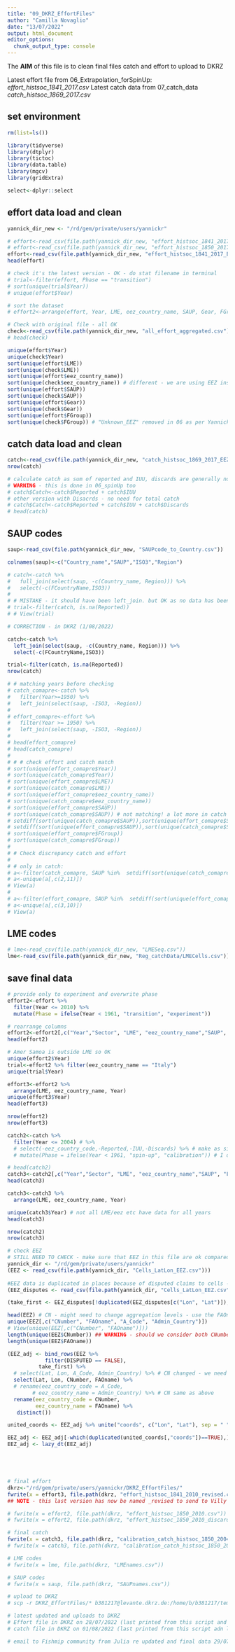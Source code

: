 ```yaml
---
title: "09_DKRZ_EffortFiles"
author: "Camilla Novaglio"
date: "13/07/2022"
output: html_document
editor_options: 
  chunk_output_type: console
---
```


The **AIM** of this file is to clean final files catch and effort to upload to DKRZ 

Latest effort file from 06_Extrapolation_forSpinUp: *effort_histsoc_1841_2017.csv*
Latest catch data from 07_catch_data *catch_histsoc_1869_2017.csv*

## set environment 

```r

rm(list=ls())

library(tidyverse)
library(dtplyr)
library(tictoc)
library(data.table)
library(mgcv)
library(gridExtra)

select<-dplyr::select

```

## effort data load and clean 

```r

yannick_dir_new <- "/rd/gem/private/users/yannickr"

# effort<-read_csv(file.path(yannick_dir_new, "effort_histsoc_1841_2017.csv"))
# effort<-read_csv(file.path(yannick_dir_new, "effort_histsoc_1850_2017_discards.csv")) # no need see comment on discards in 06 and 07
effort<-read_csv(file.path(yannick_dir_new, "effort_histsoc_1841_2017_EEZ.csv"))
head(effort)

# check it's the latest version - OK - do stat filename in terminal 
# trial<-filter(effort, Phase == "transition")
# sort(unique(trial$Year))
# unique(effort$Year)

# sort the dataset 
# effort2<-arrange(effort, Year, LME, eez_country_name, SAUP, Gear, FGroup, Sector)

# Check with original file - all OK
check<-read_csv(file.path(yannick_dir_new, "all_effort_aggregated.csv"))
# head(check)

unique(effort$Year)
unique(check$Year)
sort(unique(effort$LME))
sort(unique(check$LME))
sort(unique(effort$eez_country_name))
sort(unique(check$eez_country_name)) # different - we are using EEZ instead of administrative coutry
sort(unique(effort$SAUP))
sort(unique(check$SAUP))
sort(unique(effort$Gear))
sort(unique(check$Gear))
sort(unique(effort$FGroup))
sort(unique(check$FGroup)) # "Unknown_EEZ" removed in 06 as per Yannick's comment

```

## catch data load and clean 

```r

catch<-read_csv(file.path(yannick_dir_new, "catch_histsoc_1869_2017_EEZ.csv"))
nrow(catch)

# calculate catch as sum of reported and IUU, discards are generally not considered (Reg's comment in 07_catch_data.rmd)
# WARNING - this is done in 06_spinUp too 
# catch$Catch<-catch$Reported + catch$IUU  
# other version with Disacrds - no need for total catch 
# catch$Catch<-catch$Reported + catch$IUU + catch$Discards 
# head(catch)


```

## SAUP codes

```r

saup<-read_csv(file.path(yannick_dir_new, "SAUPcode_to_Country.csv"))

colnames(saup)<-c("Country_name","SAUP","ISO3","Region")

# catch<-catch %>% 
#   full_join(select(saup, -c(Country_name, Region))) %>% 
#   select(-c(FCountryName,ISO3))
# 
# # MISTAKE - it should have been left_join. but OK as no data has been added, only SAUP codes (empty records). 
# trial<-filter(catch, is.na(Reported))
# # View(trial)

# CORRECTION - in DKRZ (1/08/2022)

catch<-catch %>% 
  left_join(select(saup, -c(Country_name, Region))) %>% 
  select(-c(FCountryName,ISO3))

trial<-filter(catch, is.na(Reported))
nrow(catch)

# # matching years before checking 
# catch_comapre<-catch %>% 
#   filter(Year>=1950) %>% 
#   left_join(select(saup, -ISO3, -Region))
# 
# effort_comapre<-effort %>% 
#   filter(Year >= 1950) %>% 
#   left_join(select(saup, -ISO3, -Region))
# 
# head(effort_comapre)
# head(catch_comapre)
# 
# # # check effort and catch match 
# sort(unique(effort_comapre$Year))
# sort(unique(catch_comapre$Year))
# sort(unique(effort_comapre$LME))
# sort(unique(catch_comapre$LME))
# sort(unique(effort_comapre$eez_country_name))
# sort(unique(catch_comapre$eez_country_name))
# sort(unique(effort_comapre$SAUP))
# sort(unique(catch_comapre$SAUP)) # not matching! a lot more in catch than effort file
# setdiff(sort(unique(catch_comapre$SAUP)),sort(unique(effort_comapre$SAUP)))
# setdiff(sort(unique(effort_comapre$SAUP)),sort(unique(catch_comapre$SAUP)))
# sort(unique(effort_comapre$FGroup))
# sort(unique(catch_comapre$FGroup))
# 
# # Check discrepancy catch and effort 
# 
# # only in catch: 
# a<-filter(catch_comapre, SAUP %in%  setdiff(sort(unique(catch_comapre$SAUP)),sort(unique(effort_comapre$SAUP))))
# a<-unique(a[,c(2,11)])
# View(a)
# 
# a<-filter(effort_comapre, SAUP %in%  setdiff(sort(unique(effort_comapre$SAUP)),sort(unique(catch_comapre$SAUP))))
# a<-unique(a[,c(3,10)])
# View(a)

```

## LME codes

```r

# lme<-read_csv(file.path(yannick_dir_new, "LMESeq.csv"))
lme<-read_csv(file.path(yannick_dir_new, "Reg_catchData/LMECells.csv")) # with names 

```

## save final data 

```r

# provide only to experiment and overwrite phase
effort2<-effort %>% 
  filter(Year <= 2010) %>% 
  mutate(Phase = ifelse(Year < 1961, "transition", "experiment"))

# rearrange columns 
effort2<-effort2[,c("Year","Sector", "LME", "eez_country_name","SAUP", "Gear", "FGroup", "NomActive", "Phase")]
head(effort2)

# Amer Samoa is outside LME so OK 
unique(effort2$Year)
trial<-effort2 %>% filter(eez_country_name == "Italy")
unique(trial$Year)

effort3<-effort2 %>% 
  arrange(LME, eez_country_name, Year)
unique(effort3$Year)
head(effort3)

nrow(effort2)
nrow(effort3)

catch2<-catch %>% 
  filter(Year <= 2004) # %>% 
  # select(-eez_country_code,-Reported,-IUU,-Discards) %>% # make as similar as possible to effort? not sure about these fields / option with Discards in total catch also has the 3 columns of catches  
  # mutate(Phase = ifelse(Year < 1961, "spin-up", "calibration")) # I don't need a phase here as none is used for experiment or spin-up but all is used for calibration ?? 

# head(catch2)
catch3<-catch2[,c("Year","Sector", "LME", "eez_country_name","SAUP", "FGroup", "Reported", "IUU", "Discards")]
head(catch3)

catch3<-catch3 %>% 
  arrange(LME, eez_country_name, Year)

unique(catch3$Year) # not all LME/eez etc have data for all years
head(catch3)

nrow(catch2)
nrow(catch3)

# check EEZ 
# STILL NEED TO CHECK - make sure that EEZ in this file are ok compared to EEZ in effort and catch file - they are less in catch files and you need to check whether this si an issue or not
yannick_dir <- "/rd/gem/private/users/yannickr"
(EEZ <- read_csv(file.path(yannick_dir, "Cells_LatLon_EEZ.csv"))) 
 
#EEZ data is duplicated in places because of disputed claims to cells - just going to take the first country listed
(EEZ_disputes <- read_csv(file.path(yannick_dir, "Cells_LatLon_EEZ.csv")) %>% filter(DISPUTED==TRUE))

(take_first <- EEZ_disputes[!duplicated(EEZ_disputes[c("Lon", "Lat")]),])

head(EEZ) # CN - might need to change aggregation levels - use the FAOname as the  Admin_Country aggregates EEZ that are under the same administrative country. 
unique(EEZ[,c("CNumber", "FAOname", "A_Code", "Admin_Country")])
# View(unique(EEZ[,c("CNumber", "FAOname")]))
length(unique(EEZ$CNumber)) ## WARNING - should we consider both CNumber and FAOname or only FAOname?? are they the same? 
length(unique(EEZ$FAOname))

(EEZ_adj <- bind_rows(EEZ %>% 
            filter(DISPUTED == FALSE),
          take_first) %>% 
  # select(Lat, Lon, A_Code, Admin_Country) %>% # CN changed - we need the EEZ and not the administrative country
  select(Lat, Lon, CNumber, FAOname) %>%
  # rename(eez_country_code = A_Code,
        # eez_country_name = Admin_Country) %>% # CN same as above
  rename(eez_country_code = CNumber,
         eez_country_name = FAOname) %>%
   distinct())

united_coords <- EEZ_adj %>% unite("coords", c("Lon", "Lat"), sep = " ")

EEZ_adj <- EEZ_adj[-which(duplicated(united_coords[,"coords"])==TRUE),] %>% as.data.table() # remove duplicated EEZ records
EEZ_adj <- lazy_dt(EEZ_adj)





# final effort 
dkrz<-"/rd/gem/private/users/yannickr/DKRZ_EffortFiles/"
fwrite(x = effort3, file.path(dkrz, "effort_histsoc_1841_2010_revised.csv")) # needs to be at 1841 because it needs to match the climate inputs # NOTE this has been renamed _adminCountry via terminal if (in previous version) you used the administrative country and a new file with the original name has been created when you used EEZ instead of admin country  
## NOTE - this last version has now be named _revised to send to Villy for checking. Same for catch

# fwrite(x = effort2, file.path(dkrz, "effort_histsoc_1850_2010.csv")) # NOTE this has been renamed _adminCountry as EEZ used was the administrative country - no new file created as no need 
# fwrite(x = effort2, file.path(dkrz, "effort_histsoc_1850_2010_discards.csv")) # no need for this - see comment on discards in 06 and 07 # to create this it was also considered the administrative country

# final catch 
fwrite(x = catch3, file.path(dkrz, "calibration_catch_histsoc_1850_2004_revised.csv")) # NOTE this has been renamed _adminCountry via terminal if (in previous version) you used the administrative country and a new file with the original name has been created when you used EEZ instead of admin country  
# fwrite(x = catch3, file.path(dkrz, "calibration_catch_histsoc_1850_2004_discards.csv")) # no need for this as we don't need total catches in catch file but let the modeler choose. * need to specify somewhere in protocol that effort is based on reported + IUU and discards are inaccurate. 

# LME codes 
# fwrite(x = lme, file.path(dkrz, "LMEnames.csv"))

# SAUP codes 
# fwrite(x = saup, file.path(dkrz, "SAUPnames.csv"))

# upload to DKRZ
# scp -r DKRZ_EffortFiles/* b381217@levante.dkrz.de:/home/b/b381217/temp_effort/

# latest updated and uploads to DKRZ
# Effort file in DKRZ on 28/07/2022 (last printed from this script and from 06 and last uploaded on DKRZ)
# catch file in DKRZ on 01/08/2022 (last printed from this script adn last uploaded on DKRZ. Difference from the 28th version is only that I removed SAUP where catches were NAs and that got there because of a full_join instead of a left_join - see line 104)

# email to Fishmip community from Julia re updated and final data 29/07/2022 night and 30/07/2022 

```

